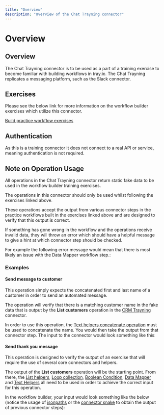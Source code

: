 ```yaml
---
title: "Overview"
description: "Overview of the Chat Trayning connector"
---
```


# Overview

## Overview

The Chat Trayning connector is to be used as a part of a training exercise to become familiar with building workflows in tray.io. The Chat Trayning replicates a messaging platform, such as the Slack connector.

## Exercises

Please see the below link for more information on the workflow builder exercises which utilize this connector.

[Build practice workflow exercises](https://tray.io/academy/courses/build-a-practice-workflow)

## Authentication

As this is a training connector it does not connect to a real API or service, meaning authentication is not required.

## Note on Operation Usage

All operations in the Chat Trayning connector return static fake data to be used in the workflow builder training exercises.

The operations in this connector should only be used whilst following the exercises linked above.

These operations accept the output from various connector steps in the practice workflows built in the exercises linked above and are designed to verify that this output is correct.

If something has gone wrong in the workflow and the operations receive invalid data, they will throw an error which should have a helpful message to give a hint at which connector step should be checked.

For example the following error message would mean that there is most likely an issue with the Data Mapper workflow step.:

### Examples

#### Send message to customer

This operation simply expects the concatenated first and last name of a customer in order to send an automated message.

The operation will verify that there is a matching customer name in the fake data that is output by the **List customers** operation in the [CRM Trayning](/connectors/service/crm-trayning/) connector.

In order to use this operation, the [Text helpers concatenate operation](/connectors/helpers/text-helper/#concatenate) must be used to concatenate the name. You would then take the output from that connector step. The input to the connector would look something like this:

#### Send thank you message

This operation is designed to verify the output of an exercise that will require the use of several core connectors and helpers.

The output of the **List customers** operation will be the starting point. From there, the [List helpers](/connectors/helpers/list-helper/), [Loop collection](/connectors/core/loop/), [Boolean Condition](/connectors/core/boolean-condition/), [Data Mapper](/connectors/core/data-mapper/) and [Text Helpers](/connectors/helpers/text-helper/) all need to be used in order to achieve the correct input for this operation.

In the workflow builder, your input would look something like the below (notice the usage of [jsonpaths](/platform/working-with-data/basic-data-guide/) or the [connector snake](/platform/working-with-data/jsonpath-shortcuts/) to obtain the output of previous connector steps):
